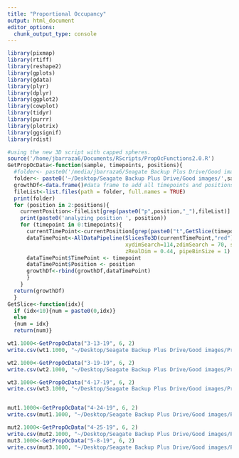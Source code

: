 ```yaml
---
title: "Proportional Occupancy"
output: html_document
editor_options: 
  chunk_output_type: console
---
```


```r
library(pixmap)
library(rtiff)
library(reshape2)
library(gplots)
library(gdata)
library(plyr)
library(dplyr)
library(ggplot2)
library(cowplot)
library(tidyr)
library(purrr)
library(plotrix)
library(ggsignif)
library(rdist)

```

```r
#using the new 3D script with capped spheres.
source('/home/jbarraza6/Documents/RScripts/PropOcFunctions2.0.R') 
GetPropOcData<-function(sample, timepoints, positions){
  #folder<- paste0('/media/jbarraza6/Seagate Backup Plus Drive/Good images/',sample,'/images1')
  folder<- paste0('~/Desktop/Seagate Backup Plus Drive/Good images/',sample,'/imagesSubtractRed1')
  growthDf<-data.frame()#data frame to add all timepoints and positions
  fileList<-list.files(path = folder, full.names = TRUE)
  print(folder)
  for (position in 2:positions){
    currentPosition<-fileList[grep(paste0("p",position,"_"),fileList)]
    print(paste0('analyzing position ', position))
    for (timepoint in 0:timepoints){
      currentTimePoint<-currentPosition[grep(paste0("t",GetSlice(timepoint),"_"),currentPosition)]
      dataTimePoint<-AllDataPipeline(SlicesTo3D(currentTimePoint,"red"),SlicesTo3D(currentTimePoint,"green"), 
                                     xydimSearch=114,zdimSearch = 70, sampleSize=1000,xyRealDim=0.264,
                                     zRealDim = 0.44, pipeBinSize = 1)
      dataTimePoint$TimePoint <- timepoint
      dataTimePoint$Position <- position
      growthDf<-rbind(growthDf,dataTimePoint)
      }
    }
  return(growthDf)
  }
GetSlice<-function(idx){
  if (idx<10){num = paste0(0,idx)}
  else
  {num = idx}
  return(num)}
```

```r
wt1.1000<-GetPropOcData("3-13-19", 6, 2)
write.csv(wt1.1000, "~/Desktop/Seagate Backup Plus Drive/Good images/PropOcDataAll/wt1-1000-3.csv")

wt2.1000<-GetPropOcData("3-19-19", 6, 2)
write.csv(wt2.1000, "~/Desktop/Seagate Backup Plus Drive/Good images/PropOcDataAll/wt2-1000-3.csv")

wt3.1000<-GetPropOcData("4-17-19", 6, 2)
write.csv(wt3.1000, "~/Desktop/Seagate Backup Plus Drive/Good images/PropOcDataAll/wt3-1000-3.csv")


mut1.1000<-GetPropOcData("4-24-19", 6, 2)
write.csv(mut1.1000, "~/Desktop/Seagate Backup Plus Drive/Good images/PropOcDataAll/mut1-1000-3.csv")

mut2.1000<-GetPropOcData("4-25-19", 6, 2)
write.csv(mut2.1000, "~/Desktop/Seagate Backup Plus Drive/Good images/PropOcDataAll/mut2-1000-3.csv")
mut3.1000<-GetPropOcData("5-8-19", 6, 2)
write.csv(mut3.1000, "~/Desktop/Seagate Backup Plus Drive/Good images/PropOcDataAll/mut3-1000-3.csv")



```
